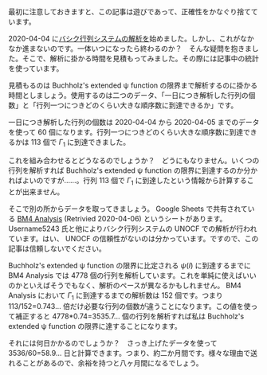 最初に注意しておきますと、この記事は遊びであって、正確性をかなぐり捨てています。

2020-04-04 に[[ユーザーブログ:Hexirp/バシク行列システムの解析|バシク行列システムの解析]]を始めました。しかし、これがなかなか進まないのです。一体いつになったら終わるのか？　そんな疑問を抱きました。そこで、解析に掛かる時間を見積もってみました。その際には記事中の統計を使っています。

見積もるのは Buchholz's extended ψ function の限界まで解析するのに掛かる時間としましょう。使用するのは二つのデータ、「一日につき解析した行列の個数」と「行列一つにつきどのくらい大きな順序数に到達できるか」です。

一日につき解析した行列の個数は 2020-04-04 から 2020-04-05 までのデータを使って 60 個になります。行列一つにつきどのくらい大きな順序数に到達できるかは 113 個で \( \Gamma _ 1 \) に到達できました。

これを組み合わせるとどうなるのでしょうか？　どうにもなりません。いくつの行列を解析すれば Buchholz's extended ψ function の限界に到達するのか分かればよいのですが……。行列 113 個で \( \Gamma _ 1 \) に到達したという情報から計算することが出来ません。

そこで別の所からデータを取ってきましょう。 Google Sheets で共有されている [https://docs.google.com/spreadsheets/d/1Y4BV65KNPjJ6uBtBBFYDXKo6PFlmEuowyn39XmLh4MI/edit?usp=sharing BM4 Analysis] (Retrivied 2020-04-06) というシートがあります。 Username5243 氏と他によりバシク行列システムの UNOCF での解析が行われています。はい、 UNOCF の信頼性がないのは分かっています。ですので、この記事は信頼しないでください。

Buchholz's extended ψ function の限界に比定される \( \psi ( I ) \) に到達するまでに BM4 Analysis では 4778 個の行列を解析しています。これを単純に使えばいいのかといえばそうでもなく、解析のペースが異なるかもしれません。 BM4 Analysis において \( \Gamma _ 1 \) に到達するまでの解析数は 152 個です。つまり 113/152=0.743... 倍だけ必要な行列の個数が違うことになります。この値を使って補正すると 4778*0.74=3535.7... 個の行列を解析すれば私は Buchholz's extended ψ function の限界に達することになります。

それには何日かかるのでしょうか？　さっき上げたデータを使って 3536/60=58.9... 日と計算できます。つまり、約二か月間です。様々な理由で送れることがあるので、余裕を持つと八ヶ月間になるでしょう。

